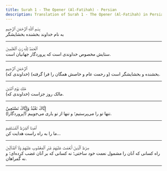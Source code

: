 ```yaml
---
title: Surah 1 - The Opener (Al-Fatihah) - Persian
description: Translation of Surah 1 - The Opener (Al-Fatihah) in Persian
---
```





<Aside type="quran" title="1">
بِسْمِ ٱللَّهِ ٱلرَّحْمَٰنِ ٱلرَّحِيمِ
</Aside>

<Aside type="reference" title="1">
به نام خداوند بخشنده بخشایشگر
</Aside>

---

<Aside type="quran" title="2">
ٱلْحَمْدُ لِلَّهِ رَبِّ ٱلْعَٰلَمِينَ
</Aside>

<Aside type="reference" title="2">
ستایش مخصوص خداوندی است که پروردگار جهانیان است.
</Aside>

---

<Aside type="quran" title="3">
ٱلرَّحْمَٰنِ ٱلرَّحِيمِ
</Aside>

<Aside type="reference" title="3">
(خداوندی که) بخشنده و بخشایشگر است (و رحمت عام و خاصش همگان را فرا گرفته).
</Aside>

---

<Aside type="quran" title="4">
مَٰلِكِ يَوْمِ ٱلدِّينِ
</Aside>

<Aside type="reference" title="4">
(خداوندی که) مالک روز جزاست.
</Aside>

---

<Aside type="quran" title="5">
إِيَّاكَ نَعْبُدُ وَإِيَّاكَ نَسْتَعِينُ
</Aside>

<Aside type="reference" title="5">
(پروردگارا!) تنها تو را می‌پرستیم؛ و تنها از تو یاری می‌جوییم.
</Aside>

---

<Aside type="quran" title="6">
ٱهْدِنَا ٱلصِّرَٰطَ ٱلْمُسْتَقِيمَ
</Aside>

<Aside type="reference" title="6">
ما را به راه راست هدایت کن...
</Aside>

---

<Aside type="quran" title="7">
صِرَٰطَ ٱلَّذِينَ أَنْعَمْتَ عَلَيْهِمْ غَيْرِ ٱلْمَغْضُوبِ عَلَيْهِمْ وَلَا ٱلضَّآلِّينَ
</Aside>

<Aside type="reference" title="7">
راه کسانی که آنان را مشمول نعمت خود ساختی؛ نه کسانی که بر آنان غضب کرده‌ای؛ و نه گمراهان.
</Aside>

---
